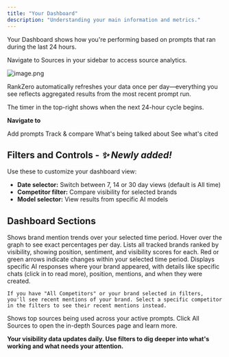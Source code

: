 ```yaml
---
title: "Your Dashboard"
description: "Understanding your main information and metrics."
---
```


Your Dashboard shows how you're performing based on prompts that ran during the last 24 hours.

Navigate to Sources in your sidebar to access source analytics.

![image.png](/images/image.png)

RankZero automatically refreshes your data once per day—everything you see reflects aggregated results from the most recent prompt run.

The timer in the top-right shows when the next 24-hour cycle begins.

**Navigate to**

<CardGroup cols={2}>
  <Card title="Prompts" icon="sparkles" href="/d/prompts">
    Add prompts
  </Card>
  <Card title="Competitors" icon="swords" href="/d/competitors">
    Track & compare
  </Card>
  <Card title="Chats" icon="comment" href="/d/chats">
    What's being talked about
  </Card>
  <Card title="Sources" icon="link" href="/d/sources">
    See what's cited
  </Card>
</CardGroup>

## Filters and Controls - _✨ Newly added\!_

Use these to customize your dashboard view:

- **Date selector:** Switch between 7, 14 or 30 day views (default is All time)
- **Competitor filter:** Compare visibility for selected brands
- **Model selector:** View results from specific AI models

## Dashboard Sections

<CardGroup cols={1}>
  <Card title="Visibility" icon="eye" img="/images/Screenshot2025-07-18at21.05.03.png">
    Shows brand mention trends over your selected time period. Hover over the graph to see exact percentages per day.
  </Card>
  <Card title="Industry Ranking" icon="sparkles" img="/images/Screenshot2025-07-18at21.06.12.png">
    Lists all tracked brands ranked by visibility, showing position, sentiment, and visibility scores for each. Red or green arrows indicate changes within your selected time period.
  </Card>
  <Card title="Recent Chats & Mentions" icon="sparkles" img="/images/Screenshot2025-07-18at21.07.33.png">
    Displays specific AI responses where your brand appeared, with details like specific chats (click in to read more), position, mentions, and when they were created.

    If you have "All Competitors" or your brand selected in filters, you'll see recent mentions of your brand. Select a specific competitor in the filters to see their recent mentions instead.
  </Card>
  <Card title="Sources" icon="sparkles" img="/images/Screenshot2025-07-18at21.08.35.png">
    Shows top sources being used across your active prompts. Click All Sources to open the in-depth Sources page and learn more.
  </Card>
</CardGroup>

**Your visibility data updates daily. Use filters to dig deeper into what's working and what needs your attention.**